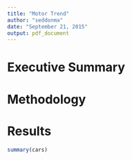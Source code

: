 ```yaml
---
title: "Motor Trend"
author: "seddonma"
date: "September 21, 2015"
output: pdf_document
---
```

# Executive Summary

# Methodology

# Results
```r
summary(cars)
```
